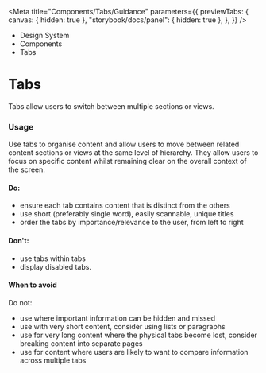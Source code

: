 
<Meta
	title="Components/Tabs/Guidance"
	parameters={{
		previewTabs: {
			canvas: { hidden: true },
			"storybook/docs/panel": { hidden: true },
		},
	}}
/>

<div className="act-docs-container">
	<Masthead />
	<main className="act-body">
		<div className="act-flex act-flex-light-purple">
			<div className="act-flex__container act-flex__container-padding-trim">
				<div className="act-flex__grid">
					<div className="act-flex__row">
						<div className="act-col__cw-12">
							<div className="act-box">
								<div className="act-breadcrumbs">
									<ul className="act-breadcrumbs__container">
										<li className="act-breadcrumbs__crumb act-h6">
											<LinkTo className="act-breadcrumbs__crumb__link" kind="about-about--page">
												Design System <i className="fa-solid fa-angle-right"></i>
											</LinkTo>
										</li>
										<li className="act-breadcrumbs__crumb act-h6">
											<LinkTo className="act-breadcrumbs__crumb__link" kind="components-overview--page">
												Components <i className="fa-solid fa-angle-right"></i>
											</LinkTo>
										</li>
										<li className="act-breadcrumbs__crumb act-h6">
											<LinkTo className="act-breadcrumbs__crumb__link" kind="components-overview--pageoverview--page">
												Tabs <i className="fa-solid fa-angle-right"></i>
											</LinkTo>
										</li>
									</ul>
								</div>
								<h1>Tabs</h1>
								<p>Tabs allow users to switch between multiple sections or views.</p>
							</div>
						</div>
					</div>
				</div>
			</div>
		</div>
		<div className="act-flex">
			<div className="act-flex__container">
				<div className="act-flex__grid">
					<div className="act-flex__row">
						<div className="act-col__cw-12">
							<div className="act-box">
								<h3>Usage</h3>
								<p>
									Use tabs to organise content and allow users to move between related content sections or views at the same level of hierarchy. They allow users to focus on
									specific content whilst remaining clear on the overall context of the screen.
								</p>
								<h4>Do:</h4>
								<ul>
									<li>ensure each tab contains content that is distinct from the others</li>
									<li>use short (preferably single word), easily scannable, unique titles</li>
									<li>order the tabs by importance/relevance to the user, from left to right</li>
								</ul>
								<h4>Don't:</h4>
								<ul>
									<li>use tabs within tabs</li>
									<li>display disabled tabs.</li>
								</ul>
								<h4>When to avoid</h4>
								<p>Do not:</p>
								<ul>
									<li>use where important information can be hidden and missed</li>
									<li>use with very short content, consider using lists or paragraphs</li>
									<li>use for very long content where the physical tabs become lost, consider breaking content into separate pages</li>
									<li>use for content where users are likely to want to compare information across multiple tabs</li>
								</ul>
							</div>
						</div>
					</div>
				</div>
			</div>
		</div>
	</main>
	<footer className="act-footer">
		<AoC />
		<Footer />
	</footer>
</div>
